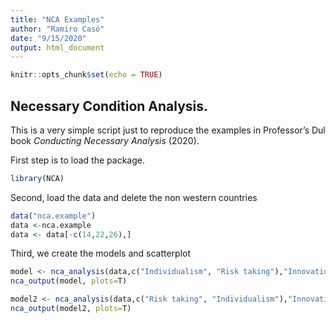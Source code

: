 ```yaml
---
title: "NCA Examples"
author: "Ramiro Casó"
date: "9/15/2020"
output: html_document
---
```


```r
knitr::opts_chunk$set(echo = TRUE)
```

## Necessary Condition Analysis. 

This is a very simple script just to reproduce the examples in Professor's Dul book *Conducting Necessary Analysis* (2020). 

First step is to load the package. 

```r
library(NCA)
```

Second, load the data and delete the non western countries

```r
data("nca.example")
data <-nca.example
data <- data[-c(14,22,26),]
```

Third, we create the models and scatterplot 

```r
model <- nca_analysis(data,c("Individualism", "Risk taking"),"Innovation performance")
nca_output(model, plots=T)
```
```r
model2 <- nca_analysis(data,c("Risk taking", "Individualism"),"Innovation performance")
nca_output(model2, plots=T)
```

